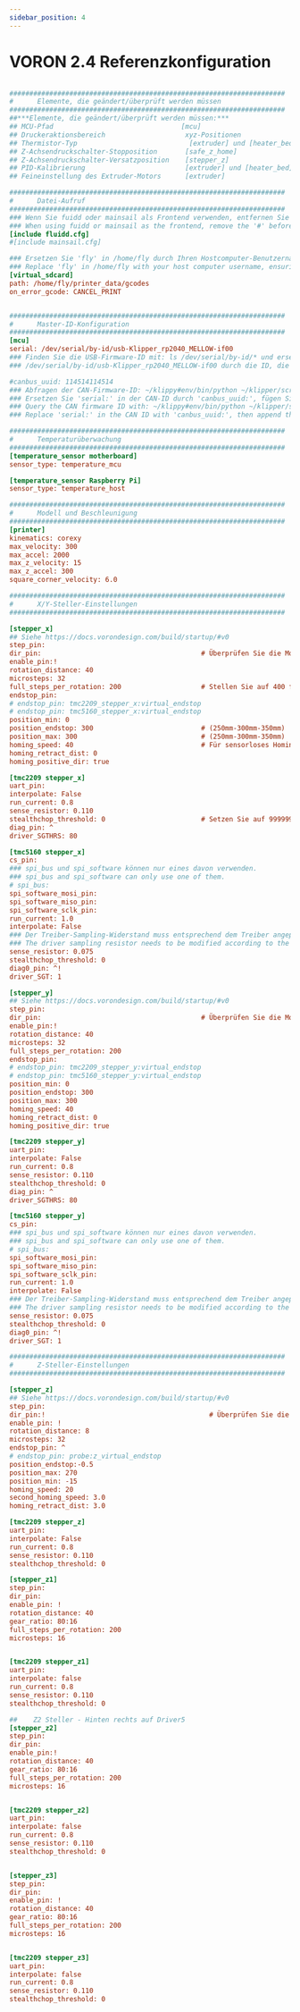 ```yaml
---
sidebar_position: 4
---
```


# VORON 2.4 Referenzkonfiguration


```cfg

#####################################################################
#      Elemente, die geändert/überprüft werden müssen
#####################################################################
##***Elemente, die geändert/überprüft werden müssen:***
## MCU-Pfad                                [mcu] 
## Druckeraktionsbereich                    xyz-Positionen   
## Thermistor-Typ                            [extruder] und [heater_bed]
## Z-Achsendruckschalter-Stopposition       [safe_z_home] 
## Z-Achsendruckschalter-Versatzposition    [stepper_z] 
## PID-Kalibrierung                         [extruder] und [heater_bed] 
## Feineinstellung des Extruder-Motors      [extruder] 

#####################################################################
#      Datei-Aufruf
#####################################################################
### Wenn Sie fuidd oder mainsail als Frontend verwenden, entfernen Sie das '#' vor #[include XXX.cfg].
### When using fuidd or mainsail as the frontend, remove the '#' before #[include XXX.cfg].
[include fluidd.cfg]
#[include mainsail.cfg]

### Ersetzen Sie 'fly' in /home/fly durch Ihren Hostcomputer-Benutzernamen, stellen Sie sicher, dass es nicht der ROOT-Benutzer ist.
### Replace 'fly' in /home/fly with your host computer username, ensuring it's not the ROOT user.
[virtual_sdcard]
path: /home/fly/printer_data/gcodes
on_error_gcode: CANCEL_PRINT


#####################################################################
#      Master-ID-Konfiguration
#####################################################################
[mcu]
serial: /dev/serial/by-id/usb-Klipper_rp2040_MELLOW-if00
### Finden Sie die USB-Firmware-ID mit: ls /dev/serial/by-id/* und ersetzen Sie
### /dev/serial/by-id/usb-Klipper_rp2040_MELLOW-if00 durch die ID, die Sie entdecken.

#canbus_uuid: 114514114514
### Abfragen der CAN-Firmware-ID: ~/klippy#env/bin/python ~/klipper/scripts/canbus_query.py can0
### Ersetzen Sie 'serial:' in der CAN-ID durch 'canbus_uuid:', fügen Sie dann die ID hinzu. 
### Query the CAN firmware ID with: ~/klippy#env/bin/python ~/klipper/scripts/canbus_query.py can0
### Replace 'serial:' in the CAN ID with 'canbus_uuid:', then append the ID.

#####################################################################
#      Temperaturüberwachung
#####################################################################
[temperature_sensor motherboard]
sensor_type: temperature_mcu

[temperature_sensor Raspberry Pi]
sensor_type: temperature_host

#####################################################################
#      Modell und Beschleunigung
#####################################################################
[printer]
kinematics: corexy
max_velocity: 300
max_accel: 2000
max_z_velocity: 15
max_z_accel: 300
square_corner_velocity: 6.0

#####################################################################
#      X/Y-Steller-Einstellungen
#####################################################################

[stepper_x]
## Siehe https://docs.vorondesign.com/build/startup/#v0
step_pin:
dir_pin:                                        # Überprüfen Sie die Motordrehung im obigen Link. Wenn invertiert, fügen Sie ein ! vor gpio3 hinzu.
enable_pin:! 
rotation_distance: 40
microsteps: 32
full_steps_per_rotation: 200                    # Stellen Sie auf 400 für 0.9°-Stepper-Motoren, 200 für 1.8°-Stepper-Motoren
endstop_pin:
# endstop_pin: tmc2209_stepper_x:virtual_endstop
# endstop_pin: tmc5160_stepper_x:virtual_endstop
position_min: 0
position_endstop: 300                           # (250mm-300mm-350mm)
position_max: 300                               # (250mm-300mm-350mm)
homing_speed: 40                                # Für sensorloses Homing wird empfohlen, nicht über 40mm/s zu gehen.
homing_retract_dist: 0
homing_positive_dir: true

[tmc2209 stepper_x]
uart_pin:
interpolate: False
run_current: 0.8
sense_resistor: 0.110
stealthchop_threshold: 0                        # Setzen Sie auf 999999, um StealthChop einzuschalten, und 0, um SpreadCycle zu verwenden
diag_pin: ^
driver_SGTHRS: 80

[tmc5160 stepper_x]
cs_pin:
### spi_bus und spi_software können nur eines davon verwenden.
### spi_bus and spi_software can only use one of them.
# spi_bus:
spi_software_mosi_pin:
spi_software_miso_pin:
spi_software_sclk_pin:
run_current: 1.0
interpolate: False
### Der Treiber-Sampling-Widerstand muss entsprechend dem Treiber angepasst werden.
### The driver sampling resistor needs to be modified according to the driver
sense_resistor: 0.075
stealthchop_threshold: 0
diag0_pin: ^!
driver_SGT: 1

[stepper_y]
## Siehe https://docs.vorondesign.com/build/startup/#v0
step_pin:
dir_pin:                                        # Überprüfen Sie die Motordrehung im obigen Link. Wenn invertiert, fügen Sie ein ! vor gpio0 hinzu.
enable_pin:!
rotation_distance: 40
microsteps: 32
full_steps_per_rotation: 200
endstop_pin:
# endstop_pin: tmc2209_stepper_y:virtual_endstop
# endstop_pin: tmc5160_stepper_y:virtual_endstop
position_min: 0
position_endstop: 300
position_max: 300
homing_speed: 40 
homing_retract_dist: 0
homing_positive_dir: true

[tmc2209 stepper_y]
uart_pin:
interpolate: False
run_current: 0.8
sense_resistor: 0.110
stealthchop_threshold: 0
diag_pin: ^
driver_SGTHRS: 80

[tmc5160 stepper_y]
cs_pin:
### spi_bus und spi_software können nur eines davon verwenden.
### spi_bus and spi_software can only use one of them.
# spi_bus:
spi_software_mosi_pin:
spi_software_miso_pin:
spi_software_sclk_pin:
run_current: 1.0
interpolate: False
### Der Treiber-Sampling-Widerstand muss entsprechend dem Treiber angepasst werden.
### The driver sampling resistor needs to be modified according to the driver
sense_resistor: 0.075
stealthchop_threshold: 0
diag0_pin: ^!
driver_SGT: 1

#####################################################################
#      Z-Steller-Einstellungen
#####################################################################

[stepper_z]
## Siehe https://docs.vorondesign.com/build/startup/#v0
step_pin:
dir_pin:!                                         # Überprüfen Sie die Motordrehung im obigen Link. Wenn invertiert, fügen Sie ein ! vor gpio25 hinzu.
enable_pin: !
rotation_distance: 8
microsteps: 32
endstop_pin: ^
# endstop_pin: probe:z_virtual_endstop  
position_endstop:-0.5
position_max: 270
position_min: -15
homing_speed: 20
second_homing_speed: 3.0
homing_retract_dist: 3.0

[tmc2209 stepper_z]
uart_pin:
interpolate: False
run_current: 0.8
sense_resistor: 0.110
stealthchop_threshold: 0

[stepper_z1]
step_pin: 
dir_pin:
enable_pin: !
rotation_distance: 40
gear_ratio: 80:16
full_steps_per_rotation: 200
microsteps: 16


[tmc2209 stepper_z1]
uart_pin:
interpolate: false
run_current: 0.8
sense_resistor: 0.110
stealthchop_threshold: 0

##    Z2 Steller - Hinten rechts auf Driver5
[stepper_z2]
step_pin:
dir_pin:
enable_pin:!
rotation_distance: 40
gear_ratio: 80:16
full_steps_per_rotation: 200
microsteps: 16


[tmc2209 stepper_z2]
uart_pin:
interpolate: false
run_current: 0.8
sense_resistor: 0.110
stealthchop_threshold: 0


[stepper_z3]
step_pin: 
dir_pin: 
enable_pin: !
rotation_distance: 40
gear_ratio: 80:16
full_steps_per_rotation: 200
microsteps: 16


[tmc2209 stepper_z3]
uart_pin: 
interpolate: false
run_current: 0.8
sense_resistor: 0.110
stealthchop_threshold: 0

```